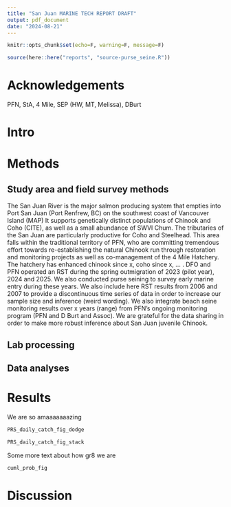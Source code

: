 ```yaml
---
title: "San Juan MARINE TECH REPORT DRAFT"
output: pdf_document
date: "2024-08-21"
---
```


```r
knitr::opts_chunk$set(echo=F, warning=F, message=F)

source(here::here("reports", "source-purse_seine.R"))
```



# Acknowledgements

PFN, StA, 4 Mile, SEP (HW, MT, Melissa), DBurt

# Intro

# Methods 

## Study area and field survey methods

The San Juan River is the major salmon producing system that empties into Port San Juan (Port Renfrew, BC) on the southwest coast of Vancouver Island (MAP) 
It supports genetically distinct populations of Chinook and Coho (CITE), as well as a small abundance of SWVI Chum. The tributaries of the San Juan are particularly productive for Coho and Steelhead. 
This area falls within the traditional territory of PFN, who are committing tremendous effort towards re-establishing the natural Chinook run through restoration and monitoring projects as well as co-management of the 4 Mile Hatchery. The hatchery has enhanced chinook since x, coho since x, … . 
DFO and PFN operated an RST during the spring outmigration of 2023 (pilot year), 2024 and 2025. We also conducted purse seining to survey early marine entry during these years. We also include here RST results from 2006 and 2007 to provide a discontinuous time series of data in order to increase our sample size and inference (weird wording). 
We also integrate beach seine monitoring results over x years (range) from PFN’s ongoing monitoring program (PFN and D Burt and Assoc). We are grateful for the data sharing in order to make more robust inference about San Juan juvenile Chinook.  

## Lab processing 

## Data analyses 




# Results

We are so amaaaaaaazing

```r
PRS_daily_catch_fig_dodge
```

```r
PRS_daily_catch_fig_stack
```


Some more text about how gr8 we are

```r
cuml_prob_fig
```



# Discussion











